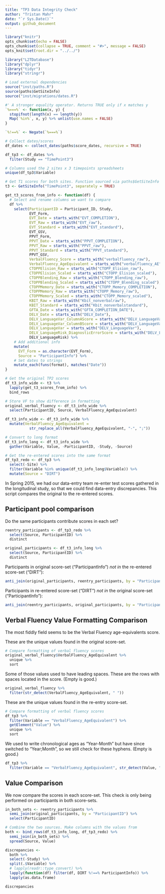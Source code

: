 ```yaml
---
title: "TP3 Data Integrity Check"
author: "Tristan Mahr"
date: "`r Sys.Date()`"
output: github_document
---
```


```r
library("knitr")
opts_chunk$set(echo = FALSE)
opts_chunk$set(collapse = TRUE, comment = "#>", message = FALSE)
opts_knit$set(root.dir = "../../")
```

```r
library("L2TDatabase")
library("dplyr")
library("tidyr")
library("stringr")

# Load external dependencies
source("inst/paths.R")
source(paths$GetSiteInfo)
source("inst/migrations/dates.R")

#' A stronger equality operator. Returns TRUE only if x matches y
`%===%` <- function(x, y) {
  stopifnot(length(x) == length(y))
  Map(`%in%`, x, y) %>% unlist(use.names = FALSE)
}

`%!==%` <- Negate(`%===%`)

# Collect dates/scores
df_dates <- collect_dates(paths$score_dates, recursive = TRUE)

df_tp3 <- df_dates %>%
  filter(Study == "TimePoint3")

# Columns used the 2 sites x 3 timepoints spreadsheets
unique(df_tp3$Variable)

# Get T1 scores for both sites. Function sourced via paths$GetSiteInfo
t3 <- GetSiteInfo("TimePoint3", separately = TRUE)

get_t3_scores_from_info <- function(df) {
  # Select and rename columns we want to compare
  df %>%
    select(ParticipantID = Participant_ID, Study,
           EVT_Form,
           EVT_Date = starts_with("EVT_COMPLETION"),
           EVT_Raw = starts_with("EVT_raw"),
           EVT_Standard = starts_with("EVT_standard"),
           EVT_GSV,
           PPVT_Form,
           PPVT_Date = starts_with("PPVT_COMPLETION"),
           PPVT_Raw = starts_with("PPVT_raw"),
           PPVT_Standard = starts_with("PPVT_standard"),
           PPVT_GSV,
           VerbalFluency_Score = starts_with("verbalfluency_raw"),
           VerbalFluency_AgeEquivalent = starts_with("verbalfluency_AE"),
           CTOPPElision_Raw = starts_with("CTOPP_Elision_raw"),
           CTOPPElision_Scaled = starts_with("CTOPP_Elision_scaled"),
           CTOPPBlending_Raw = starts_with("CTOPP_Blending_raw"),
           CTOPPBlending_Scaled = starts_with("CTOPP_Blending_scaled"),
           CTOPPMemory_Date = starts_with("CTOPP_Memory_COMPLETION"),
           CTOPPMemory_Raw = starts_with("CTOPP_Memory_raw"),
           CTOPPMemory_Scaled = starts_with("CTOPP_Memory_scaled"),
           KBIT_Raw = starts_with("Kbit_nonverbalraw"),
           KBIT_Standard = starts_with("Kbit_nonverbalstandard"),
           GFTA_Date = starts_with("GFTA_COMPLETION_DATE"),
           DELV_Date = starts_with("DELV_Date"),
           DELV_LanguageVar_ColumnAScore = starts_with("DELV_LanguageVar_ColumnAScore"),
           DELV_LanguageVar_ColumnBScore = starts_with("DELV_LanguageVar_ColumnBScore"),
           DELV_LanguageVar = starts_with("DELV_LanguageVar"),
           DELV_LanguageRisk_DiagnosticErrorScore = starts_with("DELV_LanguageRisk_DiagnosticErrorScore"),
           DELV_LanguageRisk) %>%
    # Add additional info
    mutate(
      EVT_Form = as.character(EVT_Form),
      Source = "ParticipantInfo") %>%
    # Set dates to strings
    mutate_each(funs(format), matches("Date"))
}

# Get the original TP2 scores
df_t3_info_wide <- t3 %>%
  lapply(get_t3_scores_from_info) %>%
  bind_rows

# Store VF to show difference in formatting
original_verbal_fluency <- df_t3_info_wide %>%
  select(ParticipantID, Source, VerbalFluency_AgeEquivalent)

df_t3_info_wide <- df_t3_info_wide %>%
  mutate(VerbalFluency_AgeEquivalent =
           str_replace_all(VerbalFluency_AgeEquivalent, "-", ";"))

# Convert to long format
df_t3_info_long <- df_t3_info_wide %>%
  gather(Variable, Value, -ParticipantID, -Study, -Source)

# Get the re-entered scores into the same format
df_tp3_redo <- df_tp3 %>%
  select(-Site) %>%
  filter(Variable %in% unique(df_t3_info_long$Variable)) %>%
  mutate(Source = "DIRT")

```

In Spring 2015, we had our data-entry team re-enter test scores gathered in the
longitudinal study, so that we could find data-entry discrepancies. This script
compares the original to the re-entered scores.

## Participant pool comparison

Do the same participants contribute scores in each set?

```r
reentry_participants <- df_tp3_redo %>%
  select(Source, ParticipantID) %>%
  distinct

original_participants <- df_t3_info_long %>%
  select(Source, ParticipantID) %>%
  distinct
```

Participants in original score-set ("ParticipantInfo") *not in* the re-entered
score-set ("DIRT"):

```r
anti_join(original_participants, reentry_participants, by = "ParticipantID")
```

Participants in re-entered score-set ("DIRT") *not in* the original score-set
("ParticipantInfo"):

```r
anti_join(reentry_participants, original_participants, by = "ParticipantID")
```

## Verbal Fluency Value Formatting Comparison

The most fiddly field seems to be the Verbal Fluency age-equivalents score.

These are the unique values found in the original score-set.

```r
# Compare formatting of verbal fluency scores
original_verbal_fluency$VerbalFluency_AgeEquivalent %>%
  unique %>%
  sort
```

Some of those values used to have leading spaces. These are the rows with spaces
located in the score. (Empty is good.)

```r
original_verbal_fluency %>%
  filter(str_detect(VerbalFluency_AgeEquivalent, " "))
```

These are the unique values found in the re-entry score-set.

```r
# Compare formatting of verbal fluency scores
df_tp3 %>%
  filter(Variable == "VerbalFluency_AgeEquivalent") %>%
  getElement("Value") %>%
  unique %>%
  sort
```

We used to write chronological ages as "Year-Month" but have since switched to
"Year;Month", so we still check for these hyphens. (Empty is good.)

```r
df_tp3 %>%
  filter(Variable == "VerbalFluency_AgeEquivalent", str_detect(Value, "-"))
```

## Value Comparison

We now compare the scores in each score-set. This check is only being performed
on participants in both score-sets.

```r
in_both_sets <- reentry_participants %>%
  semi_join(original_participants, by = "ParticipantID") %>%
  select(ParticipantID)

# Combine the two sources. Make columns with the values from
both <- bind_rows(df_t3_info_long, df_tp3_redo) %>%
  semi_join(in_both_sets) %>%
  spread(Source, Value)

discrepancies <-
  both %>%
  select(-Study) %>%
  split(.$Variable) %>%
  # lapply(readr::type_convert) %>%
  lapply(function(df) filter(df, DIRT %!==% ParticipantInfo)) %>%
  lapply(as.data.frame)
```

```r
discrepancies
```



